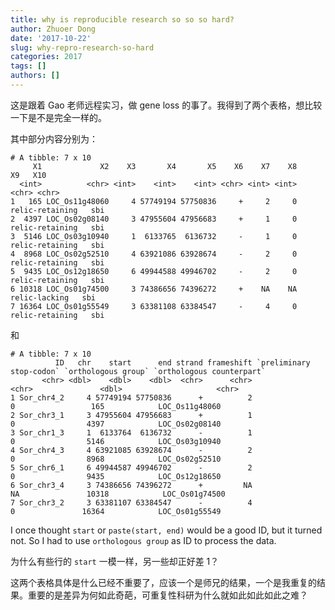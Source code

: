 ```yaml
---
title: why is reproducible research so so so hard?
author: Zhuoer Dong
date: '2017-10-22'
slug: why-repro-research-so-hard
categories: 2017
tags: []
authors: []
---
```


这是跟着 Gao 老师远程实习，做 gene loss 的事了。我得到了两个表格，想比较一下是不是完全一样的。

其中部分内容分别为：


```
# A tibble: 7 x 10
     X1             X2    X3       X4       X5    X6    X7    X8              X9   X10
  <int>          <chr> <int>    <int>    <int> <chr> <int> <int>           <chr> <chr>
1   165 LOC_Os11g48060     4 57749194 57750836     +     2     0 relic-retaining   sbi
2  4397 LOC_Os02g08140     3 47955604 47956683     +     1     0 relic-retaining   sbi
3  5146 LOC_Os03g10940     1  6133765  6136732     -     1     0 relic-retaining   sbi
4  8968 LOC_Os02g52510     4 63921086 63928674     -     2     0 relic-retaining   sbi
5  9435 LOC_Os12g18650     6 49944588 49946702     -     2     0 relic-retaining   sbi
6 10318 LOC_Os01g74500     3 74386656 74396272     +    NA    NA   relic-lacking   sbi
7 16364 LOC_Os01g55549     3 63381108 63384547     -     4     0 relic-retaining   sbi
```

和

```
# A tibble: 7 x 10
          ID   chr    start      end strand frameshift `preliminary stop-codon` `orthologous group` `orthologous counterpart`
       <chr> <dbl>    <dbl>    <dbl>  <chr>      <chr>                    <chr>               <dbl>                     <chr>
1 Sor_chr4_2     4 57749194 57750836      +          2                        0                 165            LOC_Os11g48060
2 Sor_chr3_1     3 47955604 47956683      +          1                        0                4397            LOC_Os02g08140
3 Sor_chr1_3     1  6133764  6136732      -          1                        0                5146            LOC_Os03g10940
4 Sor_chr4_3     4 63921085 63928674      -          2                        0                8968            LOC_Os02g52510
5 Sor_chr6_1     6 49944587 49946702      -          2                        0                9435            LOC_Os12g18650
6 Sor_chr3_4     3 74386656 74396272      +         NA                       NA               10318            LOC_Os01g74500
7 Sor_chr3_2     3 63381107 63384547      -          4                        0               16364            LOC_Os01g55549
```

I once thought `start` or `paste(start, end)` would be a good ID, but it turned not. So I had to use `orthologous group` as ID to process the data.

为什么有些行的 `start` 一模一样，另一些却正好差 1？

这两个表格具体是什么已经不重要了，应该一个是师兄的结果，一个是我重复的结果。重要的是差异为何如此奇葩，可重复性科研为什么就如此如此如此之难？



